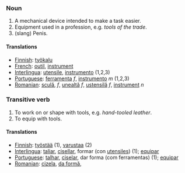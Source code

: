 ===Noun===
# A mechanical device intended to make a task easier.
# Equipment used in a profession, e.g. ''tools of the trade''.
# (slang) Penis.

====Translations====

*[[Finnish]]: [[työkalu]]
*[[French]]: [[outil]], [[instrument]]
*[[Interlingua]]: [[utensile]], [[instrumento]] (1,2,3)
*[[Portuguese]]: [[ferramenta]] ''f'', [[instrumento]] ''m'' (1,2,3)
*[[Romanian]]: [[sculă]], ''f'', [[unealtă]] ''f'', [[ustensilă]] ''f'', [[instrument]] ''n''

===Transitive verb===
# To work on or shape with tools, e.g. ''hand-tooled leather''.
# To equip with tools.

====Translations====
*[[Finnish]]: [[työstää]] (1), [[varustaa]] (2)
*[[Interlingua]]: [[taliar]], [[cisellar]], formar (con [[utensile]]s) (1); [[equipar]]
*[[Portuguese]]: [[talhar]], [[ciselar]], dar forma (com ferramentas) (1); [[equipar]]
*[[Romanian]]: [[cizela]], [[da formă]],